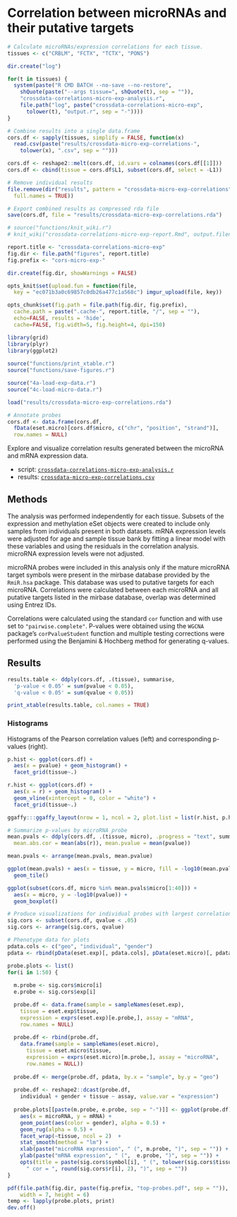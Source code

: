 # Correlation between microRNAs and their putative targets

```r
  
# Calculate microRNAs/expression correlations for each tissue. 
tissues <- c("CRBLM", "FCTX", "TCTX", "PONS")

dir.create("log")

for(t in tissues) {
  system(paste("R CMD BATCH --no-save --no-restore",
    shQuote(paste("--args tissue=", shQuote(t), sep = "")),
    "crossdata-correlations-micro-exp-analysis.r",
    file.path("log", paste("crossdata-correlations-micro-exp", 
      tolower(t), "output.r", sep = "-"))))
}

# Combine results into a single data.frame
cors.df <- sapply(tissues, simplify = FALSE, function(x)
  read.csv(paste("results/crossdata-micro-exp-correlations-", 
    tolower(x), ".csv", sep = "")))

cors.df <- reshape2::melt(cors.df, id.vars = colnames(cors.df[[1]]))
cors.df <- cbind(tissue = cors.df$L1, subset(cors.df, select = -L1))

# Remove individual results
file.remove(dir("results", pattern = "crossdata-micro-exp-correlations", 
  full.names = TRUE))

# Export combined results as compressed rda file
save(cors.df, file = "results/crossdata-micro-exp-correlations.rda")
```

```r
# source("functions/knit_wiki.r")
# knit_wiki("crossdata-correlations-micro-exp-report.Rmd", output.filename = "Correlations between microRNA and mRNA expression data")

report.title <- "crossdata-correlations-micro-exp"
fig.dir <- file.path("figures", report.title)
fig.prefix <- "cors-micro-exp-"

dir.create(fig.dir, showWarnings = FALSE)

opts_knit$set(upload.fun = function(file, 
  key = "ec071b3a0c69857c0db26a477c1a568c") imgur_upload(file, key))

opts_chunk$set(fig.path = file.path(fig.dir, fig.prefix),
  cache.path = paste(".cache-", report.title, "/", sep = ""),
  echo=FALSE, results = 'hide',
  cache=FALSE, fig.width=5, fig.height=4, dpi=150)
```

```r
library(grid)
library(plyr)
library(ggplot2)
 
source("functions/print_xtable.r")
source("functions/save-figures.r")
```

```r
source("4a-load-exp-data.r")
source("4c-load-micro-data.r")

load("results/crossdata-micro-exp-correlations.rda")

# Annotate probes
cors.df <- data.frame(cors.df,
  fData(eset.micro)[cors.df$micro, c("chr", "position", "strand")],
  row.names = NULL)
```

Explore and visualize correlation results generated between the microRNA and mRNA expression data.

* script: [`crossdata-correlations-micro-exp-analysis.r`](https://github.com/aaronwolen/gibbs-brain-project/blob/master/crossdata-correlations-micro-exp-analysis.r)
* results: [`crossdata-micro-exp-correlations.csv`](https://github.com/aaronwolen/gibbs-brain-project/blob/master/results/crossdata-micro-exp-correlations.csv)


## Methods

The analysis was performed independently for each tissue. Subsets of the expression and methylation eSet objects were created to include only samples from individuals present in both datasets. mRNA expression levels were adjusted for age and sample tissue bank by fitting a linear model with these variables and using the residuals in the correlation analysis. microRNA expression levels were not adjusted.

microRNA probes were included in this analysis only if the mature microRNA target symbols were present in the mirbase database provided by the `RmiR.hsa` package. This database was used to putative targets for each microRNA. Correlations were calculated between each microRNA and all putative targets listed in the mirbase database, overlap was determined using Entrez IDs. 

Correlations were calculated using the standard `cor` function and with use set to `"pairwise.complete"`. P-values were obtained using the `WGCNA` package's `corPvalueStudent` function and multiple testing corrections were performed using the Benjamini & Hochberg method for generating q-values.

## Results

```r
results.table <- ddply(cors.df, .(tissue), summarise, 
  'p-value < 0.05' = sum(pvalue < 0.05),
  'q-value < 0.05' = sum(qvalue < 0.05))

print_xtable(results.table, col.names = TRUE)
```

### Histograms
Histograms of the Pearson correlation values (left) and corresponding p-values (right).

```r
p.hist <- ggplot(cors.df) + 
  aes(x = pvalue) + geom_histogram() +
  facet_grid(tissue~.)

r.hist <- ggplot(cors.df) + 
  aes(x = r) + geom_histogram() +
  geom_vline(xintercept = 0, color = "white") +
  facet_grid(tissue~.)

ggaffy:::ggaffy_layout(nrow = 1, ncol = 2, plot.list = list(r.hist, p.hist))
```


```r
# Summarize p-values by microRNA probe
mean.pvals <- ddply(cors.df, .(tissue, micro), .progress = "text", summarise,
  mean.abs.cor = mean(abs(r)), mean.pvalue = mean(pvalue))

mean.pvals <- arrange(mean.pvals, mean.pvalue)

ggplot(mean.pvals) + aes(x = tissue, y = micro, fill = -log10(mean.pvalue)) +
  geom_tile()

ggplot(subset(cors.df, micro %in% mean.pvals$micro[1:40])) +
  aes(x = micro, y = -log10(pvalue)) +
  geom_boxplot()

```



```r

# Produce visualizations for individual probes with largest correlations
sig.cors <- subset(cors.df, qvalue < .05)
sig.cors <- arrange(sig.cors, qvalue)

# Phenotype data for plots
pdata.cols <- c("geo", "individual", "gender")
pdata <- rbind(pData(eset.exp)[, pdata.cols], pData(eset.micro)[, pdata.cols])

probe.plots <- list()
for(i in 1:50) {
  
  m.probe <- sig.cors$micro[i]
  e.probe <- sig.cors$exp[i]

  probe.df <- data.frame(sample = sampleNames(eset.exp),
    tissue = eset.exp$tissue,
    expression = exprs(eset.exp)[e.probe,], assay = "mRNA", 
    row.names = NULL)
  
  probe.df <- rbind(probe.df,
    data.frame(sample = sampleNames(eset.micro),
      tissue = eset.micro$tissue,
      expression = exprs(eset.micro)[m.probe,], assay = "microRNA",
      row.names = NULL))
   
  probe.df <- merge(probe.df, pdata, by.x = "sample", by.y = "geo") 
    
  probe.df <- reshape2::dcast(probe.df, 
    individual + gender + tissue ~ assay, value.var = "expression")
  
  probe.plots[[paste(m.probe, e.probe, sep = "-")]] <- ggplot(probe.df) +
    aes(x = microRNA, y = mRNA) +
    geom_point(aes(color = gender), alpha = 0.5) +
    geom_rug(alpha = 0.5) +
    facet_wrap(~tissue, ncol = 2)  +
    stat_smooth(method = "lm") +
    xlab(paste("microRNA expression", " (", m.probe, ")", sep = "")) +
    ylab(paste("mRNA expression", " (",  e.probe, ")", sep = "")) +
    opts(title = paste(sig.cors$symbol[i], " (", tolower(sig.cors$tissue[i]), 
      " cor = ", round(sig.cors$r[i], 2), ")", sep = ""))
}

pdf(file.path(fig.dir, paste(fig.prefix, "top-probes.pdf", sep = "")),
    width = 7, height = 6)
temp <- lapply(probe.plots, print)
dev.off()
```


